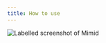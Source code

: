 ```yaml
---
title: How to use
---
```


<!--- admonition for home screen shortcut --->

![Labelled screenshot of Mimid](/img/MimidLabelled.png)
